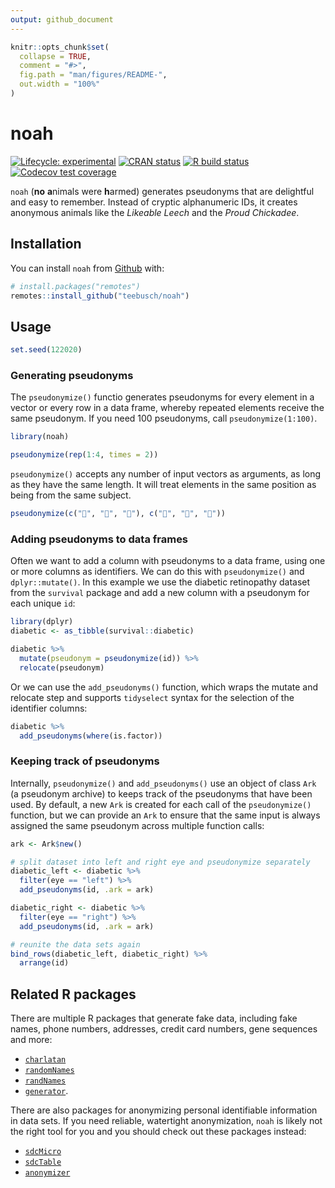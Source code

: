 ```yaml
---
output: github_document
---
```


<!-- README.md is generated from README.Rmd. Please edit that file -->

```r
knitr::opts_chunk$set(
  collapse = TRUE,
  comment = "#>",
  fig.path = "man/figures/README-",
  out.width = "100%"
)
```

# noah

<!-- badges: start -->

[![Lifecycle: experimental](https://img.shields.io/badge/lifecycle-experimental-orange.svg)](https://www.tidyverse.org/lifecycle/#experimental) [![CRAN status](https://www.r-pkg.org/badges/version/noah)](https://CRAN.R-project.org/package=noah) [![R build status](https://github.com/Teebusch/noah/workflows/R-CMD-check/badge.svg)](https://github.com/Teebusch/noah/actions) [![Codecov test coverage](https://codecov.io/gh/Teebusch/noah/branch/master/graph/badge.svg)](https://codecov.io/gh/Teebusch/noah?branch=master)

<!-- badges: end -->

`noah` (**no** **a**nimals were **h**armed) generates pseudonyms that are 
delightful and easy to remember. 
Instead of cryptic alphanumeric IDs, it creates anonymous animals like the
*Likeable Leech* and the *Proud Chickadee*.

## Installation

You can install `noah` from [Github](/https://github.com/teebusch/noah) with:

```r
# install.packages("remotes")
remotes::install_github("teebusch/noah")
```

## Usage

```r
set.seed(122020)
```

### Generating pseudonyms

The `pseudonymize()` functio generates pseudonyms for every element 
in a vector or every row in a data frame, whereby repeated elements receive the
same pseudonym.
If you need 100 pseudonyms, call `pseudonymize(1:100)`. 

```r
library(noah)

pseudonymize(rep(1:4, times = 2))
```

`pseudonymize()` accepts any number of input vectors as arguments, as long as 
they have the same length. It will treat elements in the same position as 
being from the same subject. 

```r
pseudonymize(c("🐰", "🐰", "🐰"), c("🥕", "🥕", "🍰"))
```

### Adding pseudonyms to data frames

Often we want to add a column with pseudonyms to a data frame, using one or 
more columns as identifiers. We can do this with `pseudonymize()` and
`dplyr::mutate()`.
In this example we use the diabetic retinopathy dataset from the `survival` 
package and add a new column with a pseudonym for each unique `id`:

```r
library(dplyr)
diabetic <- as_tibble(survival::diabetic)

diabetic %>% 
  mutate(pseudonym = pseudonymize(id)) %>% 
  relocate(pseudonym)
```

Or we can use the `add_pseudonyms()` function, which wraps the mutate and 
relocate step and supports `tidyselect` syntax for the selection of  the 
identifier columns:

```r
diabetic %>% 
  add_pseudonyms(where(is.factor))
```

### Keeping track of pseudonyms

Internally, `pseudonymize()` and `add_pseudonyms()` use an object of class `Ark`
(a pseudonym archive) to keeps track of the pseudonyms that have been used.
By default, a new `Ark` is created for each call of the `pseudonymize()` 
function, but we can provide an `Ark` to ensure that the same input is always
assigned the same pseudonym across multiple function calls:

```r
ark <- Ark$new()

# split dataset into left and right eye and pseudonymize separately
diabetic_left <- diabetic %>% 
  filter(eye == "left") %>% 
  add_pseudonyms(id, .ark = ark)

diabetic_right <- diabetic %>% 
  filter(eye == "right") %>% 
  add_pseudonyms(id, .ark = ark)

# reunite the data sets again
bind_rows(diabetic_left, diabetic_right) %>% 
  arrange(id)
```

## Related R packages

There are multiple R packages that generate fake data, including fake names,
phone numbers, addresses, credit card numbers, gene sequences and more:

- [`charlatan`](https://docs.ropensci.org/charlatan/)
- [`randomNames`](https://centerforassessment.github.io/randomNames/)
- [`randNames`](https://github.com/karthik/randNames)
- [`generator`](https://github.com/paulhendricks/generator).
  
There are also packages for anonymizing personal identifiable information in data
sets. 
If you need reliable, watertight anonymization, `noah` is likely not the right
tool for you and you should check out these packages instead:

- [`sdcMicro`](http://sdctools.github.io/sdcMicro/index.html)
- [`sdcTable`](https://sdctools.github.io/sdcTable/index.html)
- [`anonymizer`](http://paulhendricks.io/anonymizer/)

